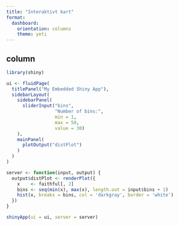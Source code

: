 ```yaml
---
title: "Interaktivt kart"
format: 
  dashboard:
    orientation: columns
    theme: yeti
---
```


## column


```r
library(shiny)

ui <- fluidPage(
  titlePanel("My Embedded Shiny App"),
  sidebarLayout(
    sidebarPanel(
      sliderInput("bins",
                  "Number of bins:",
                  min = 1,
                  max = 50,
                  value = 30)
    ),
    mainPanel(
      plotOutput("distPlot")
    )
  )
)

server <- function(input, output) {
  output$distPlot <- renderPlot({
    x    <- faithful[, 2]
    bins <- seq(min(x), max(x), length.out = input$bins + 1)
    hist(x, breaks = bins, col = 'darkgray', border = 'white')
  })
}

shinyApp(ui = ui, server = server)
```

